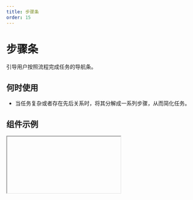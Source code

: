```yaml
---
title: 步骤条
order: 15
---
```


# 步骤条
引导用户按照流程完成任务的导航条。

## 何时使用
* 当任务复杂或者存在先后关系时，将其分解成一系列步骤，从而简化任务。
## 组件示例

<Iframe url="https://www.aliwork.com/developer/steps-v2?isRenderNav=false" />

## 组件属性


<AttrTable dataSource={[{
  attr: '步骤数据', 
  code: 'dataSource', 
  type: 'Array', 
  demo: "[{ title: 'step1', content: 'Open' }, { title: 'step2', content: 'Put'}]", 
  default
:'', 
  desc: ''
}, {
  attr: '当前步骤', 
  code: 'current', 
  type: 'number', 
  demo: '1', 
  default
:'', 
  desc: ''
}, {
  attr: '类型', 
  code: 'shape', 
  type: 'String', 
  demo: '"circle"', 
  default
:"", 
  desc: '可选值:"circle", "arrow", "dot" '
}, {
  attr: '展示方向', 
  code: 'direction', 
  type: 'String', 
  demo: '"horizontal"', 
  default
:"", 
  desc: '可选值: "horizontal", "vertical"'
}, {
  attr: '横向布局时的内容排列', 
  code: 'labelPlacement', 
  type: 'String', 
  demo: '"vertical"', 
  default
:"", 
  desc: '可选值: "vertical", "horizontal"'
}, {
  attr: '只读模式', 
  code: 'placeholder', 
  type: 'Boolean', 
  demo: 'false', 
  default
:'', 
  desc: '可选值: true,false'
}, 
{
  attr: '开启动效', 
  code: 'animation', 
  type: 'Boolean', 
  demo: "true", 
  default
:'', 
  desc: '可选值: true,false'
}, 
{
  attr: '点击按钮动作', 
  code: 'onClick', 
  type: 'Function', 
  demo: '"function onClick(index) {}"', 
  default
:'', 
  desc: ''
}, 
]}
/>
